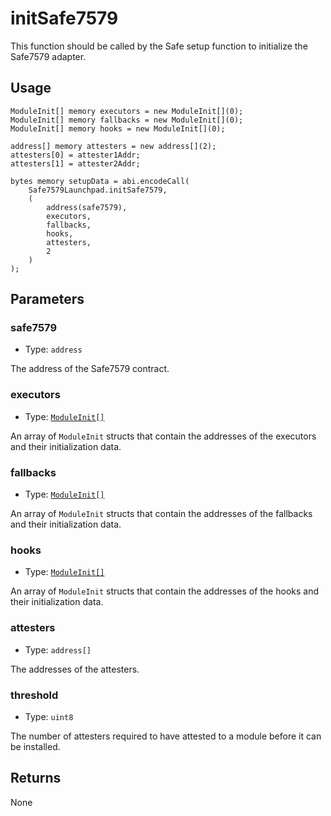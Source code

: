 # initSafe7579

This function should be called by the Safe setup function to initialize the Safe7579 adapter.

## Usage

```solidity copy
ModuleInit[] memory executors = new ModuleInit[](0);
ModuleInit[] memory fallbacks = new ModuleInit[](0);
ModuleInit[] memory hooks = new ModuleInit[](0);

address[] memory attesters = new address[](2);
attesters[0] = attester1Addr;
attesters[1] = attester2Addr;

bytes memory setupData = abi.encodeCall(
    Safe7579Launchpad.initSafe7579,
    (
        address(safe7579),
        executors,
        fallbacks,
        hooks,
        attesters,
        2
    )
);
```

## Parameters

### safe7579

- Type: `address`

The address of the Safe7579 contract.

### executors

- Type: [`ModuleInit[]`](/safe7579/glossary/types#moduleinit)

An array of `ModuleInit` structs that contain the addresses of the executors and their initialization data.

### fallbacks

- Type: [`ModuleInit[]`](/safe7579/glossary/types#moduleinit)

An array of `ModuleInit` structs that contain the addresses of the fallbacks and their initialization data.

### hooks

- Type: [`ModuleInit[]`](/safe7579/glossary/types#moduleinit)

An array of `ModuleInit` structs that contain the addresses of the hooks and their initialization data.

### attesters

- Type: `address[]`

The addresses of the attesters.

### threshold

- Type: `uint8`

The number of attesters required to have attested to a module before it can be installed.

## Returns

None
